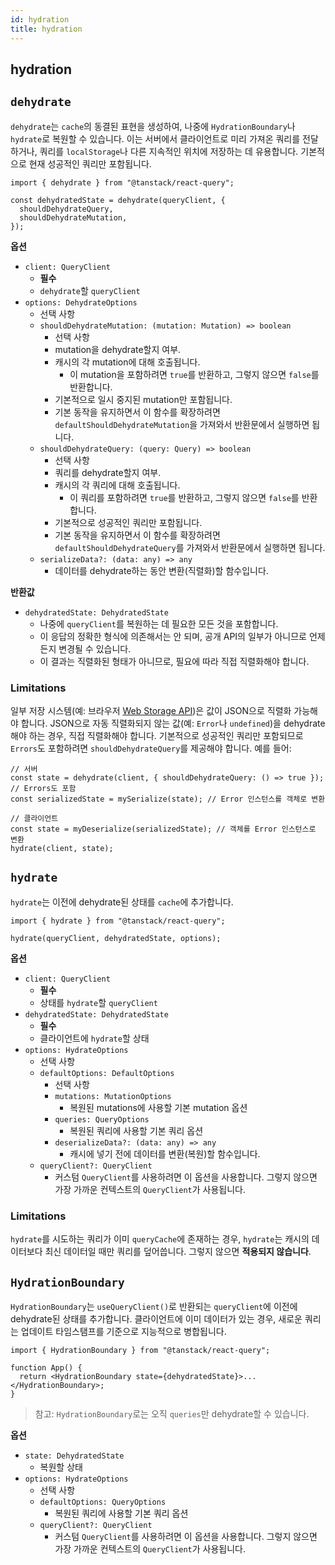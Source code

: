 ```yaml
---
id: hydration
title: hydration
---
```


## hydration

## `dehydrate`

`dehydrate`는 `cache`의 동결된 표현을 생성하여, 나중에 `HydrationBoundary`나 `hydrate`로 복원할 수 있습니다. 이는 서버에서 클라이언트로 미리 가져온 쿼리를 전달하거나, 쿼리를 `localStorage`나 다른 지속적인 위치에 저장하는 데 유용합니다. 기본적으로 현재 성공적인 쿼리만 포함됩니다.

```tsx
import { dehydrate } from "@tanstack/react-query";

const dehydratedState = dehydrate(queryClient, {
  shouldDehydrateQuery,
  shouldDehydrateMutation,
});
```

**옵션**

- `client: QueryClient`
  - **필수**
  - `dehydrate`할 `queryClient`
- `options: DehydrateOptions`
  - 선택 사항
  - `shouldDehydrateMutation: (mutation: Mutation) => boolean`
    - 선택 사항
    - mutation을 dehydrate할지 여부.
    - 캐시의 각 mutation에 대해 호출됩니다.
      - 이 mutation을 포함하려면 `true`를 반환하고, 그렇지 않으면 `false`를 반환합니다.
    - 기본적으로 일시 중지된 mutation만 포함됩니다.
    - 기본 동작을 유지하면서 이 함수를 확장하려면 `defaultShouldDehydrateMutation`을 가져와서 반환문에서 실행하면 됩니다.
  - `shouldDehydrateQuery: (query: Query) => boolean`
    - 선택 사항
    - 쿼리를 dehydrate할지 여부.
    - 캐시의 각 쿼리에 대해 호출됩니다.
      - 이 쿼리를 포함하려면 `true`를 반환하고, 그렇지 않으면 `false`를 반환합니다.
    - 기본적으로 성공적인 쿼리만 포함됩니다.
    - 기본 동작을 유지하면서 이 함수를 확장하려면 `defaultShouldDehydrateQuery`를 가져와서 반환문에서 실행하면 됩니다.
  - `serializeData?: (data: any) => any`
    - 데이터를 dehydrate하는 동안 변환(직렬화)할 함수입니다.

**반환값**

- `dehydratedState: DehydratedState`
  - 나중에 `queryClient`를 복원하는 데 필요한 모든 것을 포함합니다.
  - 이 응답의 정확한 형식에 의존해서는 안 되며, 공개 API의 일부가 아니므로 언제든지 변경될 수 있습니다.
  - 이 결과는 직렬화된 형태가 아니므로, 필요에 따라 직접 직렬화해야 합니다.

### Limitations

일부 저장 시스템(예: 브라우저 [Web Storage API](https://developer.mozilla.org/en-US/docs/Web/API/Web_Storage_API))은 값이 JSON으로 직렬화 가능해야 합니다. JSON으로 자동 직렬화되지 않는 값(예: `Error`나 `undefined`)을 dehydrate해야 하는 경우, 직접 직렬화해야 합니다. 기본적으로 성공적인 쿼리만 포함되므로 `Errors`도 포함하려면 `shouldDehydrateQuery`를 제공해야 합니다. 예를 들어:

```tsx
// 서버
const state = dehydrate(client, { shouldDehydrateQuery: () => true }); // Errors도 포함
const serializedState = mySerialize(state); // Error 인스턴스를 객체로 변환

// 클라이언트
const state = myDeserialize(serializedState); // 객체를 Error 인스턴스로 변환
hydrate(client, state);
```

## `hydrate`

`hydrate`는 이전에 dehydrate된 상태를 `cache`에 추가합니다.

```tsx
import { hydrate } from "@tanstack/react-query";

hydrate(queryClient, dehydratedState, options);
```

**옵션**

- `client: QueryClient`
  - **필수**
  - 상태를 `hydrate`할 `queryClient`
- `dehydratedState: DehydratedState`
  - **필수**
  - 클라이언트에 `hydrate`할 상태
- `options: HydrateOptions`
  - 선택 사항
  - `defaultOptions: DefaultOptions`
    - 선택 사항
    - `mutations: MutationOptions`
      - 복원된 mutations에 사용할 기본 mutation 옵션
    - `queries: QueryOptions`
      - 복원된 쿼리에 사용할 기본 쿼리 옵션
    - `deserializeData?: (data: any) => any`
      - 캐시에 넣기 전에 데이터를 변환(복원)할 함수입니다.
  - `queryClient?: QueryClient`
    - 커스텀 `QueryClient`를 사용하려면 이 옵션을 사용합니다. 그렇지 않으면 가장 가까운 컨텍스트의 `QueryClient`가 사용됩니다.

### Limitations

`hydrate`를 시도하는 쿼리가 이미 `queryCache`에 존재하는 경우, `hydrate`는 캐시의 데이터보다 최신 데이터일 때만 쿼리를 덮어씁니다. 그렇지 않으면 **적용되지 않습니다**.

## `HydrationBoundary`

`HydrationBoundary`는 `useQueryClient()`로 반환되는 `queryClient`에 이전에 dehydrate된 상태를 추가합니다. 클라이언트에 이미 데이터가 있는 경우, 새로운 쿼리는 업데이트 타임스탬프를 기준으로 지능적으로 병합됩니다.

```tsx
import { HydrationBoundary } from "@tanstack/react-query";

function App() {
  return <HydrationBoundary state={dehydratedState}>...</HydrationBoundary>;
}
```

> 참고: `HydrationBoundary`로는 오직 `queries`만 dehydrate할 수 있습니다.

**옵션**

- `state: DehydratedState`
  - 복원할 상태
- `options: HydrateOptions`
  - 선택 사항
  - `defaultOptions: QueryOptions`
    - 복원된 쿼리에 사용할 기본 쿼리 옵션
  - `queryClient?: QueryClient`
    - 커스텀 `QueryClient`를 사용하려면 이 옵션을 사용합니다. 그렇지 않으면 가장 가까운 컨텍스트의 `QueryClient`가 사용됩니다.
